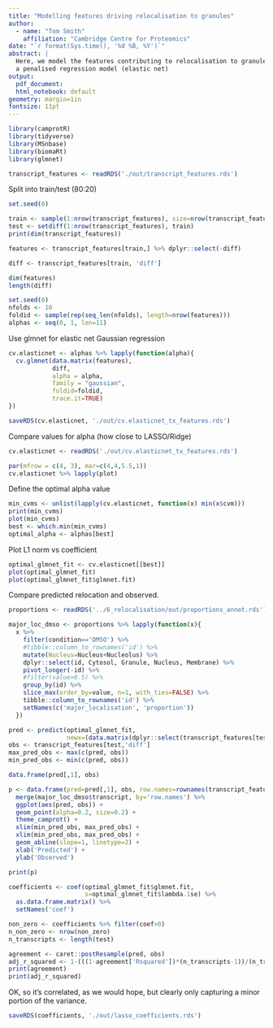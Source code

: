 ```yaml
---
title: "Modelling features driving relocalisation to granules"
author:
  - name: "Tom Smith"
    affiliation: "Cambridge Centre for Proteomics"
date: "`r format(Sys.time(), '%d %B, %Y')`"
abstract: | 
  Here, we model the features contributing to relocalisation to granules using
  a penalised regression model (elastic net)
output:
  pdf_document:
  html_notebook: default
geometry: margin=1in
fontsize: 11pt
---
```


```r
library(camprotR)
library(tidyverse)
library(MSnbase)
library(biomaRt)
library(glmnet)

```

```r
transcript_features <- readRDS('./out/transcript_features.rds')
```
Split into train/test (80:20)
```r
set.seed(0)

train <- sample(1:nrow(transcript_features), size=nrow(transcript_features)*0.8)
test <- setdiff(1:nrow(transcript_features), train)
print(dim(transcript_features))
```
```r
features <- transcript_features[train,] %>% dplyr::select(-diff)

diff <- transcript_features[train, 'diff']

dim(features)
length(diff)

set.seed(0)
nfolds <- 10
foldid <- sample(rep(seq_len(nfolds), length=nrow(features)))
alphas <- seq(0, 1, len=11)
```
Use glmnet for elastic net Gaussian regression
```r

 
cv.elasticnet <- alphas %>% lapply(function(alpha){
  cv.glmnet(data.matrix(features),
            diff,
            alpha = alpha,
            family = "gaussian",
            foldid=foldid,
            trace.it=TRUE)
})

saveRDS(cv.elasticnet, './out/cv.elasticnet_tx_features.rds')
```

Compare values for alpha (how close to LASSO/Ridge)
```r
cv.elasticnet <- readRDS('./out/cv.elasticnet_tx_features.rds')

par(mfrow = c(4, 3), mar=c(4,4,5.5,1))
cv.elasticnet %>% lapply(plot)


```
Define the optimal alpha value
```r
min_cvms <- unlist(lapply(cv.elasticnet, function(x) min(x$cvm))) 
print(min_cvms)
plot(min_cvms)
best <- which.min(min_cvms)
optimal_alpha <- alphas[best]
```
Plot L1 norm vs coefficient
```r
optimal_glmnet_fit <- cv.elasticnet[[best]]
plot(optimal_glmnet_fit)
plot(optimal_glmnet_fit$glmnet.fit)
```





Compare predicted relocation and observed. 
```r
proportions <- readRDS('../6_relocalisation/out/proportions_annot.rds')

major_loc_dmso <- proportions %>% lapply(function(x){
  x %>%
    filter(condition=='DMSO') %>%
    #tibble::column_to_rownames('id') %>%
    mutate(Nucleus=Nucleus+Nucleolus) %>%
    dplyr::select(id, Cytosol, Granule, Nucleus, Membrane) %>%
    pivot_longer(-id) %>%
    #filter(value>0.5) %>%
    group_by(id) %>%
    slice_max(order_by=value, n=1, with_ties=FALSE) %>%
    tibble::column_to_rownames('id') %>%
    setNames(c('major_localisation', 'proportion'))
  })

```









```r
pred <- predict(optimal_glmnet_fit,
                newx=(data.matrix(dplyr::select(transcript_features[test,], -diff))), s='lambda.1se')
obs <- transcript_features[test,'diff']
max_pred_obs <- max(c(pred, obs))
min_pred_obs <- min(c(pred, obs))

data.frame(pred[,1], obs)

p <- data.frame(pred=pred[,1], obs, row.names=rownames(transcript_features)[test]) %>%
  merge(major_loc_dmso$transcript, by='row.names') %>%
  ggplot(aes(pred, obs)) +
  geom_point(alpha=0.2, size=0.2) +
  theme_camprot() +
  xlim(min_pred_obs, max_pred_obs) +  
  xlim(min_pred_obs, max_pred_obs) +
  geom_abline(slope=1, linetype=2) +
  xlab('Predicted') +
  ylab('Observed')

print(p)

coefficients <- coef(optimal_glmnet_fit$glmnet.fit,
                     s=optimal_glmnet_fit$lambda.1se) %>%
  as.data.frame.matrix() %>%
  setNames('coef')

non_zero <- coefficients %>% filter(coef>0)
n_non_zero <- nrow(non_zero)
n_transcripts <- length(test)

agreement <- caret::postResample(pred, obs)
adj_r_squared <- 1-(((1-agreement['Rsquared'])*(n_transcripts-1))/(n_transcripts-n_non_zero-1))
print(agreement)
print(adj_r_squared)
```

OK, so it's correlated, as we would hope, but clearly only capturing a minor portion of the variance.


```r
saveRDS(coefficients, './out/lasso_coefficients.rds')
```

